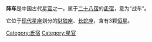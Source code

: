 '''阵车'''是中国古代[[星官|星官]]之一，属于[[二十八宿|二十八宿]]的[[氐宿|氐宿]]，意为“战车”。

它位于[[星座列表|现代星座]]划分的[[豺狼座|豺狼座]]、[[长蛇座|长蛇座]]，含有3颗[[恒星|恒星]]。

[[Category:氐宿|Category:氐宿]]
[[Category:星官|Category:星官]]